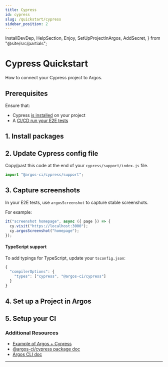 ```yaml
---
title: Cypress
id: cypress
slug: /quickstart/cypress
sidebar_position: 2
---
```


  InstallDevDep,
  HelpSection,
  Enjoy,
  SetUpProjectInArgos,
  AddSecret,
} from "@site/src/partials";

# Cypress Quickstart

How to connect your Cypress project to Argos.

## Prerequisites

Ensure that:

- Cypress [is installed](https://docs.cypress.io/guides/getting-started/installing-cypress) on your project
- A [CI/CD run your E2E tests](https://playwright.dev/docs/ci-intro#on-pushpull_request)

## 1. Install packages

<InstallDevDep dependency="@argos-ci/cli @argos-ci/cypress" />

## 2. Update Cypress config file

Copy/past this code at the end of your `cypress/support/index.js` file.

```js cypress/support/index.js
import "@argos-ci/cypress/support";
```

## 3. Capture screenshots

In your E2E tests, use `argosScreenshot` to capture stable screenshots.

For example:

```js title="cypress/e2e/homepage.cy.js"
it("screenshot homepage", async ({ page }) => {
  cy.visit("https://localhost:3000");
  cy.argosScreenshot("homepage");
});
```

#### TypeScript support

To add typings for TypeScript, update your `tsconfig.json`:

```js
{
  "compilerOptions": {
    "types": ["cypress", "@argos-ci/cypress"]
  }
}
```

## 4. Set up a Project in Argos

<SetUpProjectInArgos />

## 5. Setup your CI

<AddSecret />

<Enjoy />

### Additional Resources

- [Example of Argos + Cypress](https://github.com/argos-ci/argos/tree/main/examples/cypress)
- [@argos-ci/cypress package doc](/cypress)
- [Argos CLI doc](/argos-cli)

---

<HelpSection />
